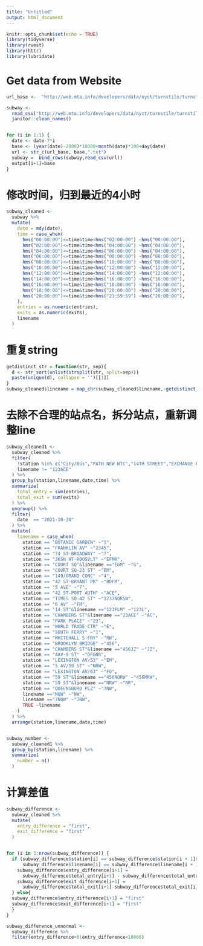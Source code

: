 ```yaml
---
title: "Untitled"
output: html_document
---
```


```r
knitr::opts_chunk$set(echo = TRUE)
library(tidyverse)
library(rvest)
library(httr)
library(lubridate)
```

# Get data from Website
```r

url_base <-  "http://web.mta.info/developers/data/nyct/turnstile/turnstile_"

subway <- 
  read_csv("http://web.mta.info/developers/data/nyct/turnstile/turnstile_211106.txt") %>% 
  janitor::clean_names()


for (i in 1:1) {
  date <- date-7*i
  base <- (year(date)-2000)*10000+month(date)*100+day(date)
  url <- str_c(url_base, base,".txt")
  subway =  bind_rows(subway,read_csv(url))
  output[i+1]=base
}
```

# 修改时间，归到最近的4小时
```r
subway_cleaned <-
  subway %>% 
  mutate(
    date = mdy(date),
    time = case_when(
      hms("00:00:00")<=time&time<hms("02:00:00") ~hms("00:00:00"),
      hms("02:00:00")<=time&time<hms("04:00:00") ~hms("04:00:00"),
      hms("04:00:00")<=time&time<hms("06:00:00") ~hms("04:00:00"),
      hms("06:00:00")<=time&time<hms("08:00:00") ~hms("08:00:00"),
      hms("08:00:00")<=time&time<hms("10:00:00") ~hms("08:00:00"),
      hms("10:00:00")<=time&time<hms("12:00:00") ~hms("12:00:00"),
      hms("12:00:00")<=time&time<hms("14:00:00") ~hms("12:00:00"),
      hms("14:00:00")<=time&time<hms("16:00:00") ~hms("16:00:00"),
      hms("16:00:00")<=time&time<hms("18:00:00") ~hms("16:00:00"),
      hms("18:00:00")<=time&time<hms("20:00:00") ~hms("20:00:00"),
      hms("20:00:00")<=time&time<hms("23:59:59") ~hms("20:00:00"),
    ),
    entries = as.numeric(entries),
    exits = as.numeric(exits),
    linename
  )
```

# 重复string
```r
getdistinct_str = function(str, sep){
  d <- str_sort(unlist(strsplit(str, split=sep)))
  paste(unique(d), collapse = '')[[1]]
}
subway_cleaned$linename = map_chr(subway_cleaned$linename,~getdistinct_str(.x, ''))
```

# 去除不合理的站点名，拆分站点，重新调整line
```r
subway_cleaned1 <- 
  subway_cleaned %>% 
  filter(
    !station %in% c("City/Bus","PATH NEW WTC","14TH STREET","EXCHANGE PLACE"),
    linename != "123ACE"
  ) %>% 
  group_by(station,linename,date,time) %>% 
  summarize(
    total_entry = sum(entries),
    total_exit = sum(exits)
  ) %>% 
  ungroup() %>% 
  filter(
    date  == "2021-10-30"
  ) %>% 
  mutate(
    linename = case_when(
      station == "BOTANIC GARDEN" ~"S",
      station == "FRANKLIN AV" ~"2345",
      station == "74 ST-BROADWAY" ~"7",
      station == "JKSN HT-ROOSVLT" ~"EFMR",
      station == "COURT SQ"&linename =="EGM" ~"G",
      station == "COURT SQ-23 ST" ~"EM",
      station == "149/GRAND CONC" ~"4",
      station == "42 ST-BRYANT PK" ~"BDFM",
      station == "5 AVE" ~"7",
      station == "42 ST-PORT AUTH" ~"ACE",
      station == "TIMES SQ-42 ST" ~"1237NQRSW",
      station == "6 AV" ~"FM",
      station == "14 ST"&linename =="123FLM" ~"123L",
      station == "CHAMBERS ST"&linename =="23ACE" ~"AC",
      station == "PARK PLACE" ~"23",
      station == "WORLD TRADE CTR" ~"E",
      station == "SOUTH FERRY" ~"1",
      station == "WHITEHALL S-FRY" ~"RW",
      station == "BROOKLYN BRIDGE" ~"456",
      station == "CHAMBERS ST"&linename =="456JZ" ~"JZ",
      station == "4AV-9 ST" ~"DFGNR",
      station == "LEXINGTON AV/53" ~"EM",
      station == "5 AV/59 ST" ~"NRW",
      station == "LEXINGTON AV/63" ~"FQ",
      station == "59 ST"&linename =="456NQRW" ~"456NRW",
      station == "59 ST"&linename =="NRW" ~"NR",
      station == "QUEENSBORO PLZ" ~"7NW",
      linename =="NQW" ~"NW",
      linename =="7NQW" ~"7NW",
      TRUE ~linename
    )
  ) %>% 
  arrange(station,linename,date,time)



```


```r
subway_number <- 
  subway_cleaned1 %>% 
  group_by(station,linename) %>% 
  summarize(
    number = n()
  )
```

# 计算差值
```r
subway_difference <- 
  subway_cleaned %>% 
  mutate(
    entry_difference = "first",
    exit_difference = "first"
  )


for (i in 1:nrow(subway_difference)) {
  if (subway_difference$station[i] == subway_difference$station[i + 1]&
      subway_difference$linename[i] == subway_difference$linename[i + 1]){
    subway_difference$entry_difference[i+1] = 
      subway_difference$total_entry[i+1] - subway_difference$total_entry[i]
    subway_difference$exit_difference[i+1] = 
      subway_difference$total_exit[i+1]-subway_difference$total_exit[i]
  } else{
  subway_difference$entry_difference[i+1] = "first"
  subway_difference$exit_difference[i+1] = "first"
  }
}

subway_difference_unnormal <- 
  subway_difference %>% 
  filter(entry_difference<0|entry_difference<10000)



```


